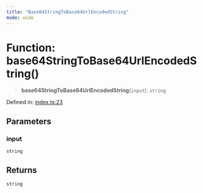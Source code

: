 ```yaml
---
title: "Base64StringToBase64UrlEncodedString"
mode: wide
---
```

  
# Function: base64StringToBase64UrlEncodedString()

> **base64StringToBase64UrlEncodedString**(`input`): `string`

Defined in: [index.ts:23](https://github.com/tkhq/sdk/blob/main/packages/encoding/src/index.ts#L23)

## Parameters

### input

`string`

## Returns

`string`
